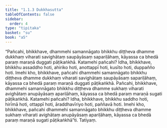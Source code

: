 ```yaml
---
title: "1.1.3 Dukkhasutta"
tableOfContents: false
sidebar:
  order: 4
type: "tipitaka"
basket: "su"
book: "a5"
---
```



<DynamicBreadcrumb />

<Division number="3" book="a5" bookNo="16" page="2">

<Paragraph number="14" book="a5">
“Pañcahi, bhikkhave, dhammehi samannāgato bhikkhu diṭṭheva dhamme dukkhaṃ viharati savighātaṃ saupāyāsaṃ sapariḷāhaṃ, kāyassa ca bhedā paraṃ maraṇā duggati pāṭikaṅkhā. Katamehi pañcahi? Idha, bhikkhave, bhikkhu assaddho hoti, ahiriko hoti, anottappī hoti, kusīto hoti, duppañño hoti. Imehi kho, bhikkhave, pañcahi dhammehi samannāgato bhikkhu diṭṭheva dhamme dukkhaṃ viharati savighātaṃ saupāyāsaṃ sapariḷāhaṃ, kāyassa ca bhedā paraṃ maraṇā duggati pāṭikaṅkhā.
</Paragraph>

<Paragraph number="15" book="a5">
Pañcahi, bhikkhave, dhammehi samannāgato bhikkhu diṭṭheva dhamme sukhaṃ viharati avighātaṃ anupāyāsaṃ apariḷāhaṃ, kāyassa ca bhedā paraṃ maraṇā sugati pāṭikaṅkhā. Katamehi pañcahi? Idha, bhikkhave, bhikkhu saddho hoti, hirīmā hoti, ottappī hoti, āraddhavīriyo hoti, paññavā hoti. Imehi kho, bhikkhave, pañcahi dhammehi samannāgato bhikkhu diṭṭheva dhamme sukhaṃ viharati avighātaṃ anupāyāsaṃ apariḷāhaṃ, kāyassa ca bhedā paraṃ maraṇā sugati pāṭikaṅkhā”ti.

</Paragraph>
</Division>

<Paragraph number="16" type="center" book="a5">
Tatiyaṃ.
</Paragraph>